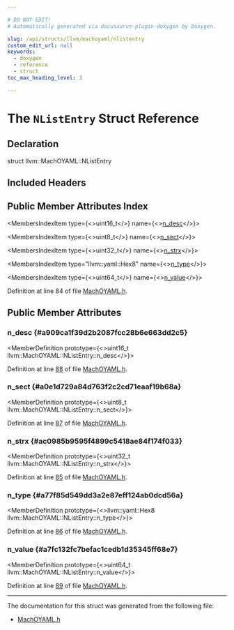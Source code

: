 ```yaml
---

# DO NOT EDIT!
# Automatically generated via docusaurus-plugin-doxygen by Doxygen.

slug: /api/structs/llvm/machoyaml/nlistentry
custom_edit_url: null
keywords:
  - doxygen
  - reference
  - struct
toc_max_heading_level: 3

---
```





# The `NListEntry` Struct Reference

<DoxygenPage pluginConfig={pluginConfig}>



## Declaration

<CodeBlock>struct llvm::MachOYAML::NListEntry</CodeBlock>

## Included Headers

<IncludesList>
<IncludesListItem
  filePath="llvm/ObjectYAML/MachOYAML.h"
  permalink="/docs/api/files/include/include/llvm/include/llvm/objectyaml/machoyaml-h"
  isLocal="true" />
</IncludesList>

## Public Member Attributes Index

<MembersIndex>

<MembersIndexItem
  type={<>uint16&#95;t</>}
  name={<><a href="#a909ca1f39d2b2087fcc28b6e663dd2c5">n&#95;desc</a></>}>
</MembersIndexItem>

<MembersIndexItem
  type={<>uint8&#95;t</>}
  name={<><a href="#a0e1d729a84d763f2c2cd71eaaf19b68a">n&#95;sect</a></>}>
</MembersIndexItem>

<MembersIndexItem
  type={<>uint32&#95;t</>}
  name={<><a href="#ac0985b9595f4899c5418ae84f174f033">n&#95;strx</a></>}>
</MembersIndexItem>

<MembersIndexItem
  type="llvm::yaml::Hex8"
  name={<><a href="#a77f85d549dd3a2e87eff124ab0dcd56a">n&#95;type</a></>}>
</MembersIndexItem>

<MembersIndexItem
  type={<>uint64&#95;t</>}
  name={<><a href="#a7fc132fc7befac1cedb1d35345ff68e7">n&#95;value</a></>}>
</MembersIndexItem>

</MembersIndex>


Definition at line 84 of file <a href="/docs/api/files/include/include/llvm/include/llvm/objectyaml/machoyaml-h">MachOYAML.h</a>.

<SectionDefinition>

## Public Member Attributes

### n&#95;desc {#a909ca1f39d2b2087fcc28b6e663dd2c5}

<MemberDefinition
  prototype={<>uint16&#95;t llvm::MachOYAML::NListEntry::n&#95;desc</>}>

Definition at line <a href="/docs/api/files/include/include/llvm/include/llvm/objectyaml/machoyaml-h/#l00088">88</a> of file <a href="/docs/api/files/include/include/llvm/include/llvm/objectyaml/machoyaml-h">MachOYAML.h</a>.
</MemberDefinition>

### n&#95;sect {#a0e1d729a84d763f2c2cd71eaaf19b68a}

<MemberDefinition
  prototype={<>uint8&#95;t llvm::MachOYAML::NListEntry::n&#95;sect</>}>

Definition at line <a href="/docs/api/files/include/include/llvm/include/llvm/objectyaml/machoyaml-h/#l00087">87</a> of file <a href="/docs/api/files/include/include/llvm/include/llvm/objectyaml/machoyaml-h">MachOYAML.h</a>.
</MemberDefinition>

### n&#95;strx {#ac0985b9595f4899c5418ae84f174f033}

<MemberDefinition
  prototype={<>uint32&#95;t llvm::MachOYAML::NListEntry::n&#95;strx</>}>

Definition at line <a href="/docs/api/files/include/include/llvm/include/llvm/objectyaml/machoyaml-h/#l00085">85</a> of file <a href="/docs/api/files/include/include/llvm/include/llvm/objectyaml/machoyaml-h">MachOYAML.h</a>.
</MemberDefinition>

### n&#95;type {#a77f85d549dd3a2e87eff124ab0dcd56a}

<MemberDefinition
  prototype={<>llvm::yaml::Hex8 llvm::MachOYAML::NListEntry::n&#95;type</>}>

Definition at line <a href="/docs/api/files/include/include/llvm/include/llvm/objectyaml/machoyaml-h/#l00086">86</a> of file <a href="/docs/api/files/include/include/llvm/include/llvm/objectyaml/machoyaml-h">MachOYAML.h</a>.
</MemberDefinition>

### n&#95;value {#a7fc132fc7befac1cedb1d35345ff68e7}

<MemberDefinition
  prototype={<>uint64&#95;t llvm::MachOYAML::NListEntry::n&#95;value</>}>

Definition at line <a href="/docs/api/files/include/include/llvm/include/llvm/objectyaml/machoyaml-h/#l00089">89</a> of file <a href="/docs/api/files/include/include/llvm/include/llvm/objectyaml/machoyaml-h">MachOYAML.h</a>.
</MemberDefinition>

</SectionDefinition>

<hr/>

The documentation for this struct was generated from the following file:

<ul>
<li><a href="/docs/api/files/include/include/llvm/include/llvm/objectyaml/machoyaml-h">MachOYAML.h</a></li>
</ul>

</DoxygenPage>
